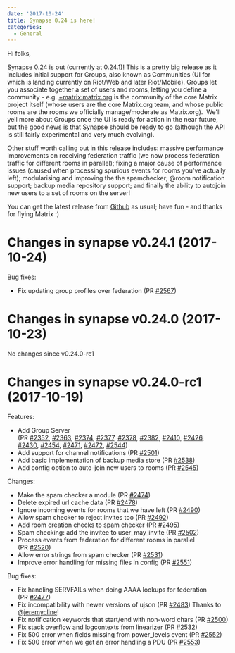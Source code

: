 ```yaml
---
date: '2017-10-24'
title: Synapse 0.24 is here!
categories:
  - General
---
```


Hi folks,

Synapse 0.24 is out (currently at 0.24.1)! This is a pretty big release as it includes initial support for Groups, also known as Communities (UI for which is landing currently on Riot/Web and later Riot/Mobile). Groups let you associate together a set of users and rooms, letting you define a community - e.g. <a href="https://riot.im/develop/#/group/+matrix:matrix.org">+matrix:matrix.org</a> is the community of the core Matrix project itself (whose users are the core Matrix.org team, and whose public rooms are the rooms we officially manage/moderate as Matrix.org).  We'll yell more about Groups once the UI is ready for action in the near future, but the good news is that Synapse should be ready to go (although the API is still fairly experimental and very much evolving).

Other stuff worth calling out in this release includes: massive performance improvements on receiving federation traffic (we now process federation traffic for different rooms in parallel); fixing a major cause of performance issues (caused when processing spurious events for rooms you've actually left); modularising and improving the the spamchecker; @room notification support; backup media repository support; and finally the ability to autojoin new users to a set of rooms on the server!

You can get the latest release from <a href="https://github.com/matrix-org/synapse/releases">Github</a> as usual; have fun - and thanks for flying Matrix :)
<h1>Changes in synapse v0.24.1 (2017-10-24)</h1>
Bug fixes:
<ul>
 	<li>Fix updating group profiles over federation (PR <a class="issue-link js-issue-link tooltipped tooltipped-ne" href="https://github.com/matrix-org/synapse/pull/2567" data-error-text="Failed to load issue title" data-id="267687632" data-permission-text="Issue title is private">#2567</a>)</li>
</ul>
<h1>Changes in synapse v0.24.0 (2017-10-23)</h1>
No changes since v0.24.0-rc1
<h1>Changes in synapse v0.24.0-rc1 (2017-10-19)</h1>
Features:
<ul>
 	<li>Add Group Server (PR <a class="issue-link js-issue-link tooltipped tooltipped-ne" href="https://github.com/matrix-org/synapse/pull/2352" data-error-text="Failed to load issue title" data-id="241719376" data-permission-text="Issue title is private">#2352</a>, <a class="issue-link js-issue-link" href="https://github.com/matrix-org/synapse/pull/2363" data-error-text="Failed to load issue title" data-id="242334015" data-permission-text="Issue title is private" data-url="https://github.com/matrix-org/synapse/issues/2363">#2363</a>, <a class="issue-link js-issue-link" href="https://github.com/matrix-org/synapse/pull/2374" data-error-text="Failed to load issue title" data-id="243375644" data-permission-text="Issue title is private" data-url="https://github.com/matrix-org/synapse/issues/2374">#2374</a>, <a class="issue-link js-issue-link" href="https://github.com/matrix-org/synapse/pull/2377" data-error-text="Failed to load issue title" data-id="244340948" data-permission-text="Issue title is private" data-url="https://github.com/matrix-org/synapse/issues/2377">#2377</a>, <a class="issue-link js-issue-link" href="https://github.com/matrix-org/synapse/pull/2378" data-error-text="Failed to load issue title" data-id="244341100" data-permission-text="Issue title is private" data-url="https://github.com/matrix-org/synapse/issues/2378">#2378</a>, <a class="issue-link js-issue-link" href="https://github.com/matrix-org/synapse/pull/2382" data-error-text="Failed to load issue title" data-id="245071091" data-permission-text="Issue title is private" data-url="https://github.com/matrix-org/synapse/issues/2382">#2382</a>, <a class="issue-link js-issue-link" href="https://github.com/matrix-org/synapse/pull/2410" data-error-text="Failed to load issue title" data-id="249656746" data-permission-text="Issue title is private" data-url="https://github.com/matrix-org/synapse/issues/2410">#2410</a>, <a class="issue-link js-issue-link" href="https://github.com/matrix-org/synapse/pull/2426" data-error-text="Failed to load issue title" data-id="251663325" data-permission-text="Issue title is private" data-url="https://github.com/matrix-org/synapse/issues/2426">#2426</a>,
<a class="issue-link js-issue-link" href="https://github.com/matrix-org/synapse/pull/2430" data-error-text="Failed to load issue title" data-id="252935837" data-permission-text="Issue title is private" data-url="https://github.com/matrix-org/synapse/issues/2430">#2430</a>, <a class="issue-link js-issue-link" href="https://github.com/matrix-org/synapse/pull/2454" data-error-text="Failed to load issue title" data-id="258756630" data-permission-text="Issue title is private" data-url="https://github.com/matrix-org/synapse/issues/2454">#2454</a>, <a class="issue-link js-issue-link" href="https://github.com/matrix-org/synapse/pull/2471" data-error-text="Failed to load issue title" data-id="260566156" data-permission-text="Issue title is private" data-url="https://github.com/matrix-org/synapse/issues/2471">#2471</a>, <a class="issue-link js-issue-link" href="https://github.com/matrix-org/synapse/pull/2472" data-error-text="Failed to load issue title" data-id="260655379" data-permission-text="Issue title is private" data-url="https://github.com/matrix-org/synapse/issues/2472">#2472</a>, <a class="issue-link js-issue-link" href="https://github.com/matrix-org/synapse/pull/2544" data-error-text="Failed to load issue title" data-id="265791503" data-permission-text="Issue title is private" data-url="https://github.com/matrix-org/synapse/issues/2544">#2544</a>)</li>
 	<li>Add support for channel notifications (PR <a class="issue-link js-issue-link" href="https://github.com/matrix-org/synapse/pull/2501" data-error-text="Failed to load issue title" data-id="263095049" data-permission-text="Issue title is private" data-url="https://github.com/matrix-org/synapse/issues/2501">#2501</a>)</li>
 	<li>Add basic implementation of backup media store (PR <a class="issue-link js-issue-link" href="https://github.com/matrix-org/synapse/pull/2538" data-error-text="Failed to load issue title" data-id="264965734" data-permission-text="Issue title is private" data-url="https://github.com/matrix-org/synapse/issues/2538">#2538</a>)</li>
 	<li>Add config option to auto-join new users to rooms (PR <a class="issue-link js-issue-link" href="https://github.com/matrix-org/synapse/pull/2545" data-error-text="Failed to load issue title" data-id="265842040" data-permission-text="Issue title is private" data-url="https://github.com/matrix-org/synapse/issues/2545">#2545</a>)</li>
</ul>
Changes:
<ul>
 	<li>Make the spam checker a module (PR <a class="issue-link js-issue-link tooltipped tooltipped-ne" href="https://github.com/matrix-org/synapse/pull/2474" data-error-text="Failed to load issue title" data-id="260721359" data-permission-text="Issue title is private">#2474</a>)</li>
 	<li>Delete expired url cache data (PR <a class="issue-link js-issue-link" href="https://github.com/matrix-org/synapse/pull/2478" data-error-text="Failed to load issue title" data-id="261282574" data-permission-text="Issue title is private" data-url="https://github.com/matrix-org/synapse/issues/2478">#2478</a>)</li>
 	<li>Ignore incoming events for rooms that we have left (PR <a class="issue-link js-issue-link" href="https://github.com/matrix-org/synapse/pull/2490" data-error-text="Failed to load issue title" data-id="262374962" data-permission-text="Issue title is private" data-url="https://github.com/matrix-org/synapse/issues/2490">#2490</a>)</li>
 	<li>Allow spam checker to reject invites too (PR <a class="issue-link js-issue-link" href="https://github.com/matrix-org/synapse/pull/2492" data-error-text="Failed to load issue title" data-id="262416897" data-permission-text="Issue title is private" data-url="https://github.com/matrix-org/synapse/issues/2492">#2492</a>)</li>
 	<li>Add room creation checks to spam checker (PR <a class="issue-link js-issue-link" href="https://github.com/matrix-org/synapse/pull/2495" data-error-text="Failed to load issue title" data-id="262727329" data-permission-text="Issue title is private" data-url="https://github.com/matrix-org/synapse/issues/2495">#2495</a>)</li>
 	<li>Spam checking: add the invitee to user_may_invite (PR <a class="issue-link js-issue-link" href="https://github.com/matrix-org/synapse/pull/2502" data-error-text="Failed to load issue title" data-id="263117407" data-permission-text="Issue title is private" data-url="https://github.com/matrix-org/synapse/issues/2502">#2502</a>)</li>
 	<li>Process events from federation for different rooms in parallel (PR <a class="issue-link js-issue-link" href="https://github.com/matrix-org/synapse/pull/2520" data-error-text="Failed to load issue title" data-id="263967902" data-permission-text="Issue title is private" data-url="https://github.com/matrix-org/synapse/issues/2520">#2520</a>)</li>
 	<li>Allow error strings from spam checker (PR <a class="issue-link js-issue-link" href="https://github.com/matrix-org/synapse/pull/2531" data-error-text="Failed to load issue title" data-id="264590599" data-permission-text="Issue title is private" data-url="https://github.com/matrix-org/synapse/issues/2531">#2531</a>)</li>
 	<li>Improve error handling for missing files in config (PR <a class="issue-link js-issue-link" href="https://github.com/matrix-org/synapse/pull/2551" data-error-text="Failed to load issue title" data-id="266095819" data-permission-text="Issue title is private" data-url="https://github.com/matrix-org/synapse/issues/2551">#2551</a>)</li>
</ul>
Bug fixes:
<ul>
 	<li>Fix handling SERVFAILs when doing AAAA lookups for federation (PR <a class="issue-link js-issue-link tooltipped tooltipped-ne" href="https://github.com/matrix-org/synapse/pull/2477" data-error-text="Failed to load issue title" data-id="261269109" data-permission-text="Issue title is private">#2477</a>)</li>
 	<li>Fix incompatibility with newer versions of ujson (PR <a class="issue-link js-issue-link" href="https://github.com/matrix-org/synapse/pull/2483" data-error-text="Failed to load issue title" data-id="261851143" data-permission-text="Issue title is private" data-url="https://github.com/matrix-org/synapse/issues/2483">#2483</a>) Thanks to
<a class="user-mention" href="https://github.com/jeremycline">@jeremycline</a>!</li>
 	<li>Fix notification keywords that start/end with non-word chars (PR <a class="issue-link js-issue-link" href="https://github.com/matrix-org/synapse/pull/2500" data-error-text="Failed to load issue title" data-id="263077422" data-permission-text="Issue title is private" data-url="https://github.com/matrix-org/synapse/issues/2500">#2500</a>)</li>
 	<li>Fix stack overflow and logcontexts from linearizer (PR <a class="issue-link js-issue-link" href="https://github.com/matrix-org/synapse/pull/2532" data-error-text="Failed to load issue title" data-id="264600894" data-permission-text="Issue title is private" data-url="https://github.com/matrix-org/synapse/issues/2532">#2532</a>)</li>
 	<li>Fix 500 error when fields missing from power_levels event (PR <a class="issue-link js-issue-link" href="https://github.com/matrix-org/synapse/pull/2552" data-error-text="Failed to load issue title" data-id="266187530" data-permission-text="Issue title is private" data-url="https://github.com/matrix-org/synapse/issues/2552">#2552</a>)</li>
 	<li>Fix 500 error when we get an error handling a PDU (PR <a class="issue-link js-issue-link tooltipped tooltipped-ne" href="https://github.com/matrix-org/synapse/pull/2553" data-error-text="Failed to load issue title" data-id="266256222" data-permission-text="Issue title is private">#2553</a>)</li>
</ul>